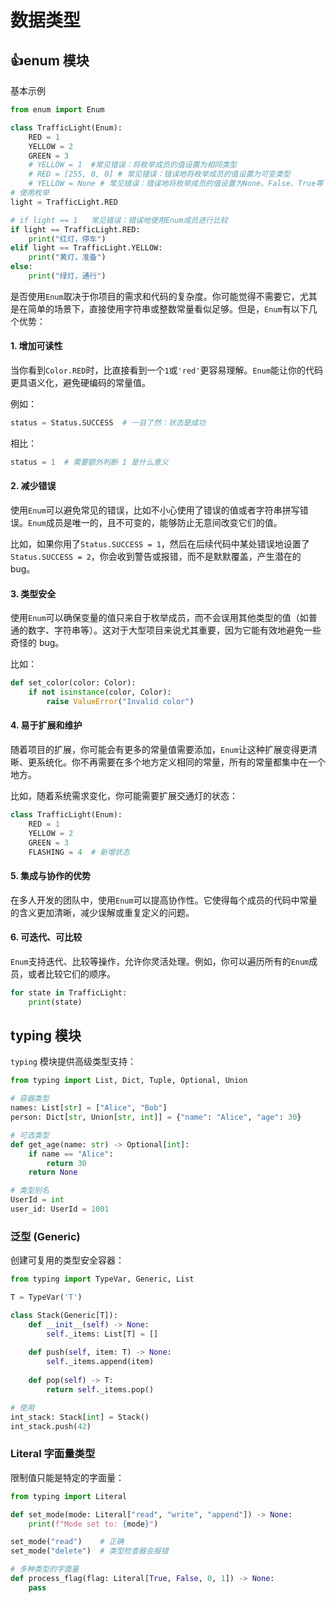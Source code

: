 # 数据类型

## 👍enum 模块

基本示例

```python showLineNumbers
from enum import Enum

class TrafficLight(Enum):
    RED = 1
    YELLOW = 2
    GREEN = 3
    # YELLOW = 1  #常见错误：将枚举成员的值设置为相同类型
    # RED = [255, 0, 0] # 常见错误：错误地将枚举成员的值设置为可变类型
    # YELLOW = None # 常见错误：错误地将枚举成员的值设置为None、False、True等
# 使用枚举
light = TrafficLight.RED

# if light == 1   常见错误：错误地使用Enum成员进行比较
if light == TrafficLight.RED:
    print("红灯，停车")
elif light == TrafficLight.YELLOW:
    print("黄灯，准备")
else:
    print("绿灯，通行")
```

是否使用`Enum`取决于你项目的需求和代码的复杂度。你可能觉得不需要它，尤其是在简单的场景下，直接使用字符串或整数常量看似足够。但是，`Enum`有以下几个优势：

#### 1. **增加可读性**
   当你看到`Color.RED`时，比直接看到一个`1`或`'red'`更容易理解。`Enum`能让你的代码更具语义化，避免硬编码的常量值。
   
   例如：
   ```python
   status = Status.SUCCESS  # 一目了然：状态是成功
   ```
   相比：
   ```python
   status = 1  # 需要额外判断 1 是什么意义
   ```

#### 2. **减少错误**
   使用`Enum`可以避免常见的错误，比如不小心使用了错误的值或者字符串拼写错误。`Enum`成员是唯一的，且不可变的，能够防止无意间改变它们的值。
   
   比如，如果你用了`Status.SUCCESS = 1`，然后在后续代码中某处错误地设置了`Status.SUCCESS = 2`，你会收到警告或报错，而不是默默覆盖，产生潜在的 bug。

#### 3. **类型安全**
   使用`Enum`可以确保变量的值只来自于枚举成员，而不会误用其他类型的值（如普通的数字、字符串等）。这对于大型项目来说尤其重要，因为它能有效地避免一些奇怪的 bug。
   
   比如：
   ```python
   def set_color(color: Color):
       if not isinstance(color, Color):
           raise ValueError("Invalid color")
   ```

#### 4. **易于扩展和维护**
   随着项目的扩展，你可能会有更多的常量值需要添加，`Enum`让这种扩展变得更清晰、更系统化。你不再需要在多个地方定义相同的常量，所有的常量都集中在一个地方。
   
   比如，随着系统需求变化，你可能需要扩展交通灯的状态：
   ```python
   class TrafficLight(Enum):
       RED = 1
       YELLOW = 2
       GREEN = 3
       FLASHING = 4  # 新增状态
   ```

#### 5. **集成与协作的优势**
   在多人开发的团队中，使用`Enum`可以提高协作性。它使得每个成员的代码中常量的含义更加清晰，减少误解或重复定义的问题。

#### 6. **可迭代、可比较**
   `Enum`支持迭代、比较等操作，允许你灵活处理。例如，你可以遍历所有的`Enum`成员，或者比较它们的顺序。
   
   ```python
   for state in TrafficLight:
       print(state)
   ```


## typing 模块

`typing` 模块提供高级类型支持：

```python
from typing import List, Dict, Tuple, Optional, Union

# 容器类型
names: List[str] = ["Alice", "Bob"]
person: Dict[str, Union[str, int]] = {"name": "Alice", "age": 30}

# 可选类型
def get_age(name: str) -> Optional[int]:
    if name == "Alice":
        return 30
    return None

# 类型别名
UserId = int
user_id: UserId = 1001
```

### 泛型 (Generic)

创建可复用的类型安全容器：

```python
from typing import TypeVar, Generic, List

T = TypeVar('T')

class Stack(Generic[T]):
    def __init__(self) -> None:
        self._items: List[T] = []
    
    def push(self, item: T) -> None:
        self._items.append(item)
    
    def pop(self) -> T:
        return self._items.pop()

# 使用
int_stack: Stack[int] = Stack()
int_stack.push(42)
```

### Literal 字面量类型

限制值只能是特定的字面量：

```python
from typing import Literal

def set_mode(mode: Literal["read", "write", "append"]) -> None:
    print(f"Mode set to: {mode}")

set_mode("read")    # 正确
set_mode("delete")  # 类型检查器会报错

# 多种类型的字面量
def process_flag(flag: Literal[True, False, 0, 1]) -> None:
    pass
```



